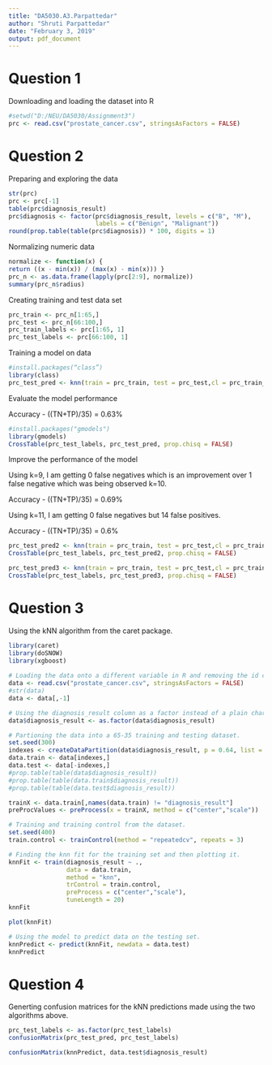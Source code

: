 ```yaml
---
title: "DA5030.A3.Parpattedar"
author: "Shruti Parpattedar"
date: "February 3, 2019"
output: pdf_document
---
```


# Question 1
Downloading and loading the dataset into R

```r
#setwd("D:/NEU/DA5030/Assignment3")
prc <- read.csv("prostate_cancer.csv", stringsAsFactors = FALSE)
```

# Question 2
Preparing and exploring the data

```r
str(prc)
prc <- prc[-1]
table(prc$diagnosis_result)
prc$diagnosis <- factor(prc$diagnosis_result, levels = c("B", "M"), 
                        labels = c("Benign", "Malignant"))
round(prop.table(table(prc$diagnosis)) * 100, digits = 1)
```

Normalizing numeric data

```r
normalize <- function(x) {
return ((x - min(x)) / (max(x) - min(x))) }
prc_n <- as.data.frame(lapply(prc[2:9], normalize))
summary(prc_n$radius)
```

Creating training and test data set

```r
prc_train <- prc_n[1:65,]
prc_test <- prc_n[66:100,]
prc_train_labels <- prc[1:65, 1]
prc_test_labels <- prc[66:100, 1]

```

Training a model on data

```r
#install.packages(“class”)
library(class)
prc_test_pred <- knn(train = prc_train, test = prc_test,cl = prc_train_labels, k=10)
```

Evaluate the model performance

Accuracy - ((TN+TP)/35) = 0.63%
```r
#install.packages("gmodels")
library(gmodels)
CrossTable(prc_test_labels, prc_test_pred, prop.chisq = FALSE)
```

Improve the performance of the model

Using k=9, I am getting 0 false negatives which is an improvement over 1 false negative which was being observed k=10.

Accuracy - ((TN+TP)/35) = 0.69%

Using k=11, I am getting 0 false negatives but 14 false positives.

Accuracy - ((TN+TP)/35) = 0.6%
```r
prc_test_pred2 <- knn(train = prc_train, test = prc_test,cl = prc_train_labels, k=9)
CrossTable(prc_test_labels, prc_test_pred2, prop.chisq = FALSE)

prc_test_pred3 <- knn(train = prc_train, test = prc_test,cl = prc_train_labels, k=11)
CrossTable(prc_test_labels, prc_test_pred3, prop.chisq = FALSE)
```

# Question 3
Using the kNN algorithm from the caret package.

```r
library(caret)
library(doSNOW)
library(xgboost)
 
# Loading the data onto a different variable in R and removing the id column from it.
data <- read.csv("prostate_cancer.csv", stringsAsFactors = FALSE)
#str(data)
data <- data[,-1]

# Using the diagnosis_result column as a factor instead of a plain character.
data$diagnosis_result <- as.factor(data$diagnosis_result)

# Partioning the data into a 65-35 training and testing dataset.
set.seed(300)
indexes <- createDataPartition(data$diagnosis_result, p = 0.64, list = FALSE)
data.train <- data[indexes,]
data.test <- data[-indexes,]
#prop.table(table(data$diagnosis_result))
#prop.table(table(data.train$diagnosis_result))
#prop.table(table(data.test$diagnosis_result))

trainX <- data.train[,names(data.train) != "diagnosis_result"]
preProcValues <- preProcess(x = trainX, method = c("center","scale"))

# Training and training control from the dataset.
set.seed(400)
train.control <- trainControl(method = "repeatedcv", repeats = 3)

# Finding the knn fit for the training set and then plotting it.
knnFit <- train(diagnosis_result ~ ., 
                data = data.train, 
                method = "knn", 
                trControl = train.control, 
                preProcess = c("center","scale"), 
                tuneLength = 20)
knnFit

plot(knnFit)

# Using the model to predict data on the testing set.
knnPredict <- predict(knnFit, newdata = data.test)
knnPredict
```

# Question 4
Generting confusion matrices for the kNN predictions made using the two algorithms above.

```r
prc_test_labels <- as.factor(prc_test_labels)
confusionMatrix(prc_test_pred, prc_test_labels)

confusionMatrix(knnPredict, data.test$diagnosis_result)
```

